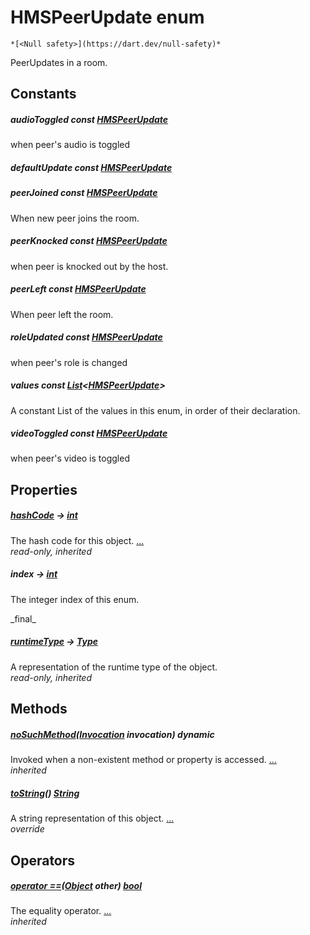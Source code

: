 # HMSPeerUpdate enum

    *[<Null safety>](https://dart.dev/null-safety)*

<p>PeerUpdates in a room.</p>

## Constants

##### audioToggled const [HMSPeerUpdate](../hmssdk_flutter/HMSPeerUpdate-class)

<p>when peer's audio is toggled</p>

##### defaultUpdate const [HMSPeerUpdate](../hmssdk_flutter/HMSPeerUpdate-class)

##### peerJoined const [HMSPeerUpdate](../hmssdk_flutter/HMSPeerUpdate-class)

<p>When new peer joins the room.</p>

##### peerKnocked const [HMSPeerUpdate](../hmssdk_flutter/HMSPeerUpdate-class)

<p>when peer is knocked out by the host.</p>

##### peerLeft const [HMSPeerUpdate](../hmssdk_flutter/HMSPeerUpdate-class)

<p>When peer left the room.</p>

##### roleUpdated const [HMSPeerUpdate](../hmssdk_flutter/HMSPeerUpdate-class)

<p>when peer's role is changed</p>

##### values const [List](https://api.flutter.dev/flutter/dart-core/List-class.html)&lt;[HMSPeerUpdate](../hmssdk_flutter/HMSPeerUpdate-class)>

<p>A constant List of the values in this enum, in order of their declaration.</p>

##### videoToggled const [HMSPeerUpdate](../hmssdk_flutter/HMSPeerUpdate-class)

<p>when peer's video is toggled</p>

## Properties

##### [hashCode](https://api.flutter.dev/flutter/dart-core/Object/hashCode.html) &#8594; [int](https://api.flutter.dev/flutter/dart-core/int-class.html)

The hash code for this object. [...](https://api.flutter.dev/flutter/dart-core/Object/hashCode.html)  
_read-only, inherited_

##### index &#8594; [int](https://api.flutter.dev/flutter/dart-core/int-class.html)

<p>The integer index of this enum.</p>   
_final_

##### [runtimeType](https://api.flutter.dev/flutter/dart-core/Object/runtimeType.html) &#8594; [Type](https://api.flutter.dev/flutter/dart-core/Type-class.html)

A representation of the runtime type of the object.  
_read-only, inherited_

## Methods

##### [noSuchMethod](https://api.flutter.dev/flutter/dart-core/Object/noSuchMethod.html)([Invocation](https://api.flutter.dev/flutter/dart-core/Invocation-class.html) invocation) dynamic

Invoked when a non-existent method or property is accessed. [...](https://api.flutter.dev/flutter/dart-core/Object/noSuchMethod.html)  
_inherited_

##### [toString](../hmssdk_flutter/HMSPeerUpdate/toString)() [String](https://api.flutter.dev/flutter/dart-core/String-class.html)

A string representation of this object. [...](../hmssdk_flutter/HMSPeerUpdate/toString)  
_override_

## Operators

##### [operator ==](https://api.flutter.dev/flutter/dart-core/Object/operator_equals.html)([Object](https://api.flutter.dev/flutter/dart-core/Object-class.html) other) [bool](https://api.flutter.dev/flutter/dart-core/bool-class.html)

The equality operator. [...](https://api.flutter.dev/flutter/dart-core/Object/operator_equals.html)  
_inherited_
